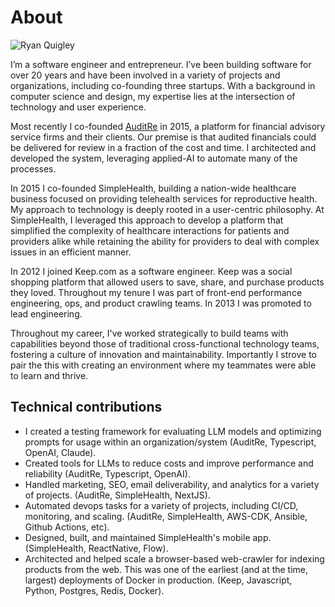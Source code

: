 # About

<Image
  src="/images/ryan-quigley.webp"
  alt="Ryan Quigley"
  className="mx-auto mb-5 mt-2 block rounded-full bg-gray-100 sm:float-right sm:mb-5 sm:ml-5"
  unoptimized
  width={160}
  height={160}
  priority
/>

I&rsquo;m a software engineer and entrepreneur. I&rsquo;ve been building software for over 20 years and have been involved in a variety of projects and organizations, including co-founding three startups. With a background in computer science and design, my expertise lies at the intersection of technology and user experience.

Most recently I co-founded [AuditRe](https://auditre.co) in 2015, a platform for financial advisory service firms and their clients. Our premise is that audited financials could be delivered for review in a fraction of the cost and time. I architected and developed the system, leveraging applied-AI to automate many of the processes.

In 2015 I co-founded SimpleHealth, building a nation-wide healthcare business focused on providing telehealth services for reproductive health. My approach to technology is deeply rooted in a user-centric philosophy. At SimpleHealth, I leveraged this approach to develop a platform that simplified the complexity of healthcare interactions for patients and providers alike while retaining the ability for providers to deal with complex issues in an efficient manner.

In 2012 I joined Keep.com as a software engineer. Keep was a social shopping platform
that allowed users to save, share, and purchase products they loved. Throughout my
tenure I was part of front-end performance engineering, ops, and product crawling
teams. In 2013 I was promoted to lead engineering.

Throughout my career, I've worked strategically to build teams with capabilities beyond those of traditional cross-functional technology teams, fostering a culture of innovation and maintainability. Importantly I strove to pair the this with creating an environment where my teammates were able to learn and thrive.

## Technical contributions

- I created a testing framework for evaluating LLM models and optimizing prompts for usage within an organization/system (AuditRe, Typescript, OpenAI, Claude).
- Created tools for LLMs to reduce costs and improve performance and reliability (AuditRe, Typescript, OpenAI).
- Handled marketing, SEO, email deliverability, and analytics for a variety of projects. (AuditRe, SimpleHealth, NextJS).
- Automated devops tasks for a variety of projects, including CI/CD, monitoring, and scaling. (AuditRe, SimpleHealth, AWS-CDK, Ansible, Github Actions, etc).
- Designed, built, and maintained SimpleHealth's mobile app. (SimpleHealth, ReactNative, Flow).
- Architected and helped scale a browser-based web-crawler for indexing products from the web. This was one of the earliest (and at the time, largest) deployments of Docker in production. (Keep, Javascript, Python, Postgres, Redis, Docker).
